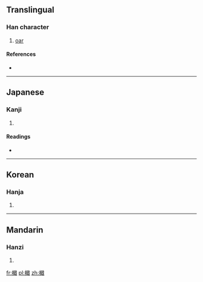 ==Translingual==

===Han character===
{{Han char|rn=75|rad=木|as=13|sn=17|four=|canj=木口十戈 (DRJI)}}

# [[oar]]

====References====
* {{Han ref|kx=0557.120|dkj=15677|dj=0946.190|hdz=21301.110|uh=6A9D|ud=27293}}

----

==Japanese==

===Kanji===
{{ja-kanji|grade=|rs=木13}}

# {{defn|Japanese|sort=木13}}

====Readings====
* {{ja-readings|on=[[しゅう]] (shū)|kun=[[かじ]] (kaji)}}

----

==Korean==

===Hanja===
{{ko-hanja|hangeul=즙|eumhun=|rv=jeup|mr=chŭp|y=cup}}

# {{defn|Korean|sort=木13}}

----

==Mandarin==

===Hanzi===
{{cmn-hanzi|pin=[[jí]] ([[ji2]]), [[xiè]] ([[xie4]])|wg=chi<sup>2</sup>, hsieh<sup>4</sup>}}

# {{defn|Mandarin|sort=木13}}

[[fr:檝]]
[[pl:檝]]
[[zh:檝]]